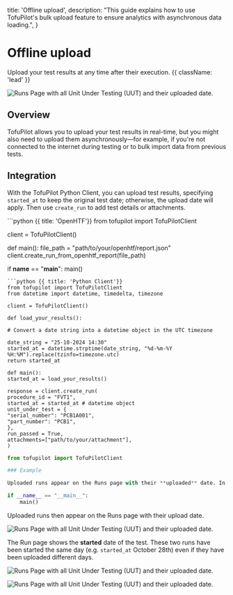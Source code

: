   title: 'Offline upload',
  description:
    "This guide explains how to use TofuPilot's bulk upload feature to ensure analytics with asynchronous data loading.",
}

# Offline upload

Upload your test results at any time after their execution. {{ className: 'lead' }}

<Image
  src="/offline-header.png"
  alt="Runs Page with all Unit Under Testing (UUT) and their uploaded date."
/>

## Overview

TofuPilot allows you to upload your test results in real-time, but you might also need to upload them asynchronously—for example, if you're not connected to the internet during testing or to bulk import data from previous tests.

## Integration

With the TofuPilot Python Client, you can upload test results, specifying `started_at` to keep the original test date; otherwise, the upload date will apply. Then use `create_run` to add test details or attachments.


<CodeGroup>
```python {{ title: 'OpenHTF'}}
from tofupilot import TofuPilotClient

client = TofuPilotClient()

def main():
    file_path = "path/to/your/openhtf/report.json"
    client.create_run_from_openhtf_report(file_path)

if __name__ == "__main__":
    main()
```
```python {{ title: 'Python Client'}}
from tofupilot import TofuPilotClient
from datetime import datetime, timedelta, timezone

client = TofuPilotClient()

def load_your_results():

# Convert a date string into a datetime object in the UTC timezone

date_string = "25-10-2024 14:30"
started_at = datetime.strptime(date_string, "%d-%m-%Y %H:%M").replace(tzinfo=timezone.utc)
return started_at

def main():
started_at = load_your_results()

response = client.create_run(
procedure_id = "FVT1",
started_at = started_at # datetime object
unit_under_test = {
"serial_number": "PCB1A001",
"part_number": "PCB1",
},
run_passed = True,
attachments=["path/to/your/attachment"],
)

````
```python {{ title: 'OpenHTF'}}
from tofupilot import TofuPilotClient

### Example

Uploaded runs appear on the Runs page with their **uploaded** date. In this example, data from tests done on the same day is uploaded at two-day intervals (e.g. `created_at` yesterday and 1 day ago).

if __name__ == "__main__":
    main()
````

</CodeGroup>
Uploaded runs then appear on the Runs page with their upload date.

<Image
  src="/offline-page-runs.png"
  alt="Runs Page with all Unit Under Testing (UUT) and their uploaded date."
/>


The Run page shows the **started** date of the test. These two runs have been started the same day (e.g. `started_at` October 28th) even if they have been uploaded different days.

<Image
  src="/asynchronous-page-run1.png"
  alt="Runs Page with all Unit Under Testing (UUT) and their uploaded date."
/>

<Image
  src="/asynchronous-page-run2.png"
  alt="Runs Page with all Unit Under Testing (UUT) and their uploaded date."
/>
